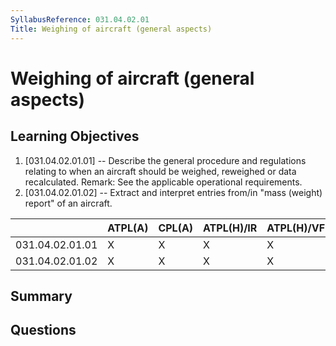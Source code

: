 ```yaml
---
SyllabusReference: 031.04.02.01
Title: Weighing of aircraft (general aspects)
---
```


# Weighing of aircraft (general aspects)

## Learning Objectives

1. [031.04.02.01.01] -- Describe the general procedure and regulations relating
   to when an aircraft should be weighed, reweighed or data recalculated.
   Remark: See the applicable operational requirements.
2. [031.04.02.01.02] -- Extract and interpret entries from/in "mass (weight)
   report" of an aircraft.

|                 | ATPL(A) | CPL(A) | ATPL(H)/IR | ATPL(H)/VFR | CPL(H) | IR  | CBIR(A) |
| --------------- | ------- | ------ | ---------- | ----------- | ------ | --- | ------- |
| 031.04.02.01.01 | X       | X      | X          | X           | X      |     |         |
| 031.04.02.01.02 | X       | X      | X          | X           | X      |     |         |

## Summary

## Questions
